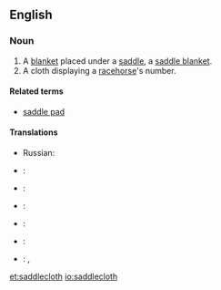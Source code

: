 ==English==

===Noun===
{{en-noun}}
{{wikipedia}}

# A [[blanket]] placed under a [[saddle]], a [[saddle blanket]].
# A cloth displaying a [[racehorse]]'s number.

====Related terms====
* [[saddle pad]]

====Translations====
{{trans-top|A blanket placed under a saddle}}
* Russian: {{t+|ru|чепрак|m|sc=Cyrl|tr=čeprák|alt=чепра́к}}
{{trans-mid}}
{{trans-bottom}}

{{trans-top|A cloth displaying a racehorse's number}}
{{trans-mid}}
{{trans-bottom}}

{{checktrans-top}}
* {{ttbc|nl}}: {{t-|nl|sjabrak}}
* {{ttbc|eo}}: {{t-|eo|ĉabrako}}
* {{ttbc|fr}}: {{t+|fr|chabraque|f}}
* {{ttbc|de}}: {{t+|de|Schabracke|f}}
{{trans-mid}}
* {{ttbc|es}}: {{t+|es|caparazón|m}}
* {{ttbc|pt}}: {{t+|pt|xairel|m}}, {{t-|pt|teliz}}
{{trans-bottom}}

[[et:saddlecloth]]
[[io:saddlecloth]]